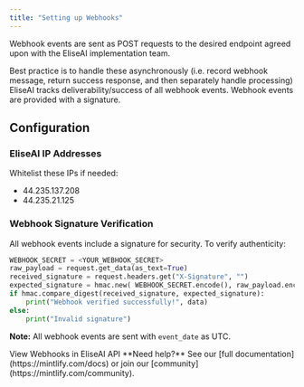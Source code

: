 ```yaml
---
title: "Setting up Webhooks"
---
```


Webhook events are sent as POST requests to the desired endpoint agreed upon with the EliseAI implementation team. 

Best practice is to handle these asynchronously (i.e. record webhook message, return success response, and then separately handle processing) EliseAI tracks deliverability/success of all webhook events. Webhook events are provided with a signature. 

## Configuration

### EliseAI IP Addresses

Whitelist these IPs if needed:

- 44.235.137.208
- 44.235.21.125

### Webhook Signature Verification

All webhook events include a signature for security. To verify authenticity:

```python
WEBHOOK_SECRET = <YOUR_WEBHOOK_SECRET>
raw_payload = request.get_data(as_text=True)
received_signature = request.headers.get("X-Signature", "")
expected_signature = hmac.new( WEBHOOK_SECRET.encode(), raw_payload.encode(), hashlib.sha256 ).hexdigest()
if hmac.compare_digest(received_signature, expected_signature):
	print("Webhook verified successfully!", data) 
else:
 	print("Invalid signature")
```

**Note:** All webhook events are sent with `event_date` as UTC.

<Card title="Webhook Documentation" icon="book" iconType="solid" href="https://eliseai.mintlify.app/api-reference/prospect/get-prospect" cta="View Documentation">
  View Webhooks in EliseAI API
</Card>


<Note>
  **Need help?** See our [full documentation](https://mintlify.com/docs) or join our [community](https://mintlify.com/community).
</Note>